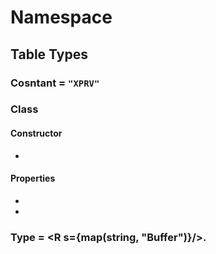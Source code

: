 
# Namespace <Decl s={Ot.XPrv} />

## Table Types

### Cosntant <Decl s={Ot.XPrv.Tag}/> = `"XPRV"`

### Class <Decl s={Ot.XPrv.Table} />

#### Constructor

* <Method ctor s={Ot.XPrv.Table.constructor} />

#### Properties

* <Member s={Ot.XPrv.Table.shared} type={Data.Maybe(Ot.XPrv.Blob)} />
* <Member s={Ot.XPrv.Table.perGlyph} type={Data.Maybe(map(Ot.Glyph,Ot.XPrv.Blob))} />

### Type <Decl s={Ot.XPrv.Blob} /> = <R s={map(string, "Buffer")}/>.
